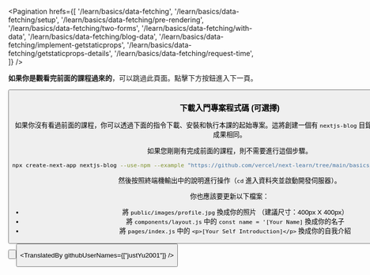 
<Pagination
  hrefs={[
    '/learn/basics/data-fetching',
    '/learn/basics/data-fetching/setup',
    '/learn/basics/data-fetching/pre-rendering',
    '/learn/basics/data-fetching/two-forms',
    '/learn/basics/data-fetching/with-data',
    '/learn/basics/data-fetching/blog-data',
    '/learn/basics/data-fetching/implement-getstaticprops',
    '/learn/basics/data-fetching/getstaticprops-details',
    '/learn/basics/data-fetching/request-time',
  ]}
/>

<strong>如果你是觀看完前面的課程過來的</strong>，可以跳過此頁面。點擊下方按鈕進入下一頁。

<Button
  content="下一頁 →"
  url="/learn/basics/data-fetching/pre-rendering"
  basicStyle="text-white bg-[#0070f3]"
  hoverStyle="hover:opacity-90"
/>

### 下載入門專案程式碼 (可選擇)

如果你沒有看過前面的課程，你可以透過下面的指令下載、安裝和執行本課的起始專案。這將創建一個有 `nextjs-blog` 目錄的專案，使其與上一課的成果相同。

如果您剛剛有完成前面的課程，則不需要進行這個步驟。

```bash
npx create-next-app nextjs-blog --use-npm --example "https://github.com/vercel/next-learn/tree/main/basics/data-fetching-starter"
```
然後按照終端機輸出中的說明進行操作（`cd` 進入資料夾並啟動開發伺服器）。

你也應該要更新以下檔案：
- 將 `public/images/profile.jpg` 換成你的照片 （建議尺寸：400px X 400px）
- 將 `components/layout.js` 中的 `const name = '[Your Name]` 換成你的名子
- 將 `pages/index.js` 中的 `<p>[Your Self Introduction]</p>` 換成你的自我介紹

<Button
  content="← 返回上一頁"
  url="/learn/basics/data-fetching"
  basicStyle="text-white bg-[#0070f3]"
  hoverStyle="hover:opacity-90"
/>

<Button
  content="前往下一頁 →"
  url="/learn/basics/data-fetching/pre-rendering"
  basicStyle="text-white bg-[#0070f3]"
  hoverStyle="hover:opacity-90"
/>


<TranslatedBy githubUserNames={["justYu2001"]} />